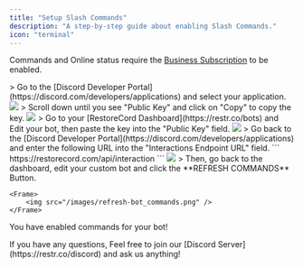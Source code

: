 ```yaml
---
title: "Setup Slash Commands"
description: "A step-by-step guide about enabling Slash Commands."
icon: "terminal"
---
```


<Warning>Commands and Online status require the [Business Subscription](https://restr.co/upgrade) to be enabled.</Warning>

<Steps>
  <Step title="Visit Discord's Developer Portal">
    > Go to the [Discord Developer Portal](https://discord.com/developers/applications) and select your application.
<Frame>
    <img src="/images/discord-developer-portal.png" />
</Frame>
  </Step>

  <Step title="Copy Public Key">
    > Scroll down until you see "Public Key" and click on "Copy" to copy the key.
    <Frame>
        <img src="/images/public-key.png" />
    </Frame>
  </Step>

  <Step title="Add Public Key to RestoreCord">
    > Go to your [RestoreCord Dashboard](https://restr.co/bots) and Edit your bot, then paste the key into the "Public Key" field.
    <Frame>
        <img src="/images/restorecord-dashboard-public-key.png" />
    </Frame>
  </Step>

  <Step title="Add Interaction URL">
    > Go back to the [Discord Developer Portal](https://discord.com/developers/applications) and enter the following URL into the "Interactions Endpoint URL" field.
    ```
    https://restorecord.com/api/interaction
    ```
    <Frame>
        <img src="/images/interactions-endpoint-url.png" />
    </Frame>
  </Step>

  <Step title="Refresh Commands">
    > Then, go back to the dashboard, edit your custom bot and click the **REFRESH COMMANDS** Button.

    <Frame>
        <img src="/images/refresh-bot_commands.png" />
    </Frame>
  </Step>

</Steps>

<Check>You have enabled commands for your bot!</Check>

<Info>
  <Card title="Any Questions?" icon="question" href="https://restr.co/discord">
    If you have any questions, Feel free to join our [Discord Server](https://restr.co/discord) and ask us anything!
  </Card>
</Info>